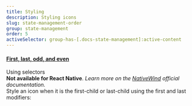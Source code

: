 ```yaml
---
title: Styling
description: Styling icons
slug: state-management-order
group: state-management
order: 5
activeSelector: group-has-[.docs-state-management]:active-content
---
```


#### [First, last, odd, and even](https://tailwindcss.com/docs/hover-focus-and-other-states#first-last-odd-and-even)
Using selectors
<br />
__Not available for React Native__. _Learn more on the [NativeWind](https://www.nativewind.dev/core-concepts/states) official documentation._
<br />
Style an icon when it is the first-child or last-child using the first and last modifiers:

